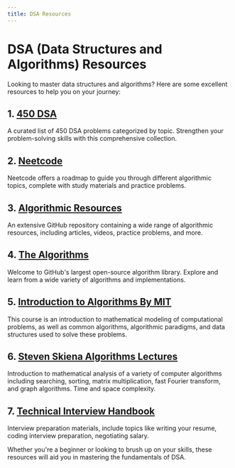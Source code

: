 ```yaml
---
title: DSA Resources
---
```


# DSA (Data Structures and Algorithms) Resources

Looking to master data structures and algorithms? Here are some excellent resources to help you on your journey:

## 1. [450 DSA](https://450dsa.com/)

A curated list of 450 DSA problems categorized by topic. Strengthen your problem-solving skills with this comprehensive collection.

## 2. [Neetcode](https://neetcode.io/roadmap)

Neetcode offers a roadmap to guide you through different algorithmic topics, complete with study materials and practice problems.

## 3. [Algorithmic Resources](https://github.com/hkirat/Algorithmic-Resources)

An extensive GitHub repository containing a wide range of algorithmic resources, including articles, videos, practice problems, and more.

## 4. [The Algorithms](https://the-algorithms.com/)

Welcome to GitHub's largest open-source algorithm library. Explore and learn from a wide variety of algorithms and implementations.


## 5. [Introduction to Algorithms By MIT](https://youtube.com/playlist?list=PLUl4u3cNGP63EdVPNLG3ToM6LaEUuStEY&si=gYPVlvAXx2mjns43)

This course is an introduction to mathematical modeling of computational problems, as well as common algorithms, algorithmic paradigms, and data structures used to solve these problems.

## 6. [Steven Skiena Algorithms Lectures](https://www3.cs.stonybrook.edu/~skiena/373/videos/)

Introduction to mathematical analysis of a variety of computer algorithms including searching, sorting, matrix multiplication, fast Fourier transform, and graph algorithms. Time and space complexity. 

## 7. [Technical Interview Handbook](https://www.techinterviewhandbook.org/)

Interview preparation materials, include topics like writing your resume, coding interview preparation, negotiating salary.

Whether you're a beginner or looking to brush up on your skills, these resources will aid you in mastering the fundamentals of DSA.
